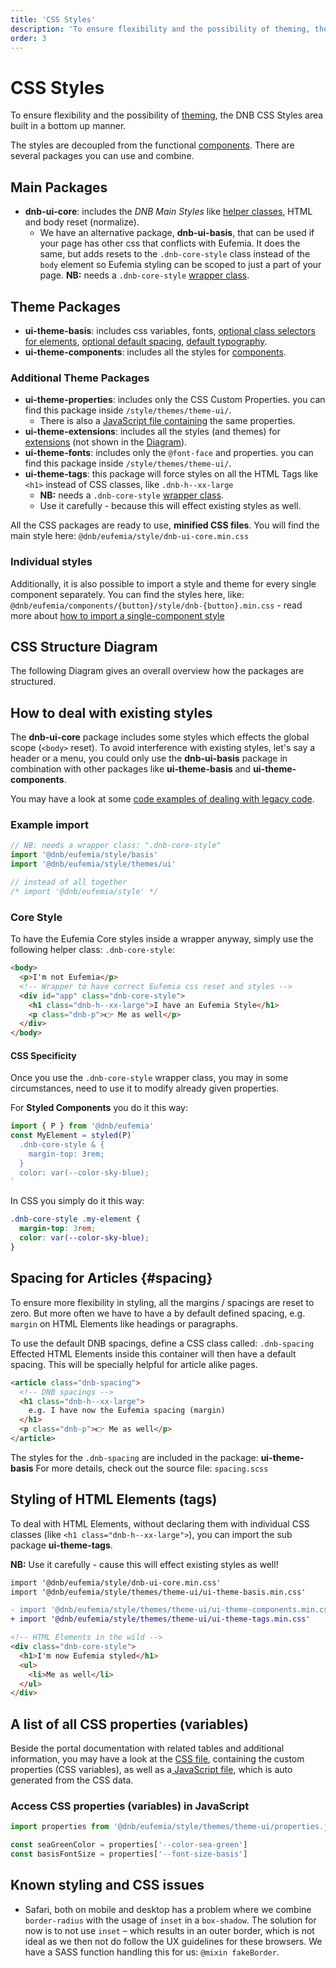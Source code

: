 ```yaml
---
title: 'CSS Styles'
description: 'To ensure flexibility and the possibility of theming, the DNB CSS Styles area built as flexible packages you can import and combine.'
order: 3
---
```



# CSS Styles

To ensure flexibility and the possibility of [theming](/uilib/usage/customisation/theming), the DNB CSS Styles area built in a bottom up manner.

The styles are decoupled from the functional [components](/uilib/components).
There are several packages you can use and combine.

## Main Packages

- **dnb-ui-core**: includes the _DNB Main Styles_ like [helper classes](/uilib/helpers), HTML and body reset (normalize).
  - We have an alternative package, **dnb-ui-basis**, that can be used if your page has other css that conflicts with Eufemia. It does the same,
    but adds resets to the `.dnb-core-style` class instead of the `body` element so Eufemia styling can be scoped to just a part of your page.
    **NB:** needs a `.dnb-core-style` [wrapper class](/uilib/usage/customisation/styling#core-style).

## Theme Packages

- **ui-theme-basis**: includes css variables, fonts, [optional class selectors for elements](/uilib/elements), [optional default spacing](#spacing), [default typography](/uilib/typography).
- **ui-theme-components**: includes all the styles for [components](/uilib/components).

### Additional Theme Packages

- **ui-theme-properties**: includes only the CSS Custom Properties. you can find this package inside `/style/themes/theme-ui/`.
  - There is also a [JavaScript file containing](/uilib/usage/customisation/styling#a-list-of-all-css-properties-variables) the same properties.
- **ui-theme-extensions**: includes all the styles (and themes) for [extensions](/uilib/extensions) (not shown in the [Diagram](#css-structure-diagram)).
- **ui-theme-fonts**: includes only the `@font-face` and properties. you can find this package inside `/style/themes/theme-ui/`.
- **ui-theme-tags**: this package will force styles on all the HTML Tags like `<h1>` instead of CSS classes, like `.dnb-h--xx-large`
  - **NB:** needs a `.dnb-core-style` [wrapper class](/uilib/usage/customisation/styling#core-style).
  - Use it carefully - because this will effect existing styles as well.

All the CSS packages are ready to use, **minified CSS files**. You will find the main style here: `@dnb/eufemia/style/dnb-ui-core.min.css`

### Individual styles

Additionally, it is also possible to import a style and theme for every single component separately. You can find the styles here, like: `@dnb/eufemia/components/{button}/style/dnb-{button}.min.css` - read more about [how to import a single-component style](/uilib/usage/customisation/styling/consume-styles#single-component-only)

## CSS Structure Diagram

The following Diagram gives an overall overview how the packages are structured.

<CSSDiagram />

## How to deal with existing styles

The **dnb-ui-core** package includes some styles which effects the global scope (`<body>` reset). To avoid interference with existing styles, let's say a header or a menu, you could only use the **dnb-ui-basis** package in combination with other packages like **ui-theme-basis** and **ui-theme-components**.

You may have a look at some [code examples of dealing with legacy code](/uilib/usage/customisation/styling/legacy-styling).

### Example import

```js
// NB: needs a wrapper class: ".dnb-core-style"
import '@dnb/eufemia/style/basis'
import '@dnb/eufemia/style/themes/ui'

// instead of all together
/* import '@dnb/eufemia/style' */
```

### Core Style

To have the Eufemia Core styles inside a wrapper anyway, simply use the following helper class: `.dnb-core-style`:

```html
<body>
  <p>I'm not Eufemia</p>
  <!-- Wrapper to have correct Eufemia css reset and styles -->
  <div id="app" class="dnb-core-style">
    <h1 class="dnb-h--xx-large">I have an Eufemia Style</h1>
    <p class="dnb-p">👉 Me as well</p>
  </div>
</body>
```

#### CSS Specificity

Once you use the `.dnb-core-style` wrapper class, you may in some circumstances, need to use it to modify already given properties.

For **Styled Components** you do it this way:

```jsx
import { P } from '@dnb/eufemia'
const MyElement = styled(P)`
  .dnb-core-style & {
    margin-top: 3rem;
  }
  color: var(--color-sky-blue);
`
```

In CSS you simply do it this way:

```css
.dnb-core-style .my-element {
  margin-top: 3rem;
  color: var(--color-sky-blue);
}
```

## Spacing for Articles \{#spacing\}

To ensure more flexibility in styling, all the margins / spacings are reset to zero. But more often we have to have a by default defined spacing, e.g. `margin` on HTML Elements like headings or paragraphs.

To use the default DNB spacings, define a CSS class called: `.dnb-spacing`
Effected HTML Elements inside this container will then have a default spacing. This will be specially helpful for article alike pages.

```html
<article class="dnb-spacing">
  <!-- DNB spacings -->
  <h1 class="dnb-h--xx-large">
    e.g. I have now the Eufemia spacing (margin)
  </h1>
  <p class="dnb-p">👉 Me as well</p>
</article>
```

The styles for the `.dnb-spacing` are included in the package: **ui-theme-basis**
For more details, check out the source file: `spacing.scss`

## Styling of HTML Elements (tags)

To deal with HTML Elements, without declaring them with individual CSS classes (like `<h1 class="dnb-h--xx-large">`), you can import the sub package **ui-theme-tags**.

**NB:** Use it carefully - cause this will effect existing styles as well!

```diff
import '@dnb/eufemia/style/dnb-ui-core.min.css'
import '@dnb/eufemia/style/themes/theme-ui/ui-theme-basis.min.css'

- import '@dnb/eufemia/style/themes/theme-ui/ui-theme-components.min.css'
+ import '@dnb/eufemia/style/themes/theme-ui/ui-theme-tags.min.css'
```

```html
<!-- HTML Elements in the wild -->
<div class="dnb-core-style">
  <h1>I'm now Eufemia styled</h1>
  <ul>
    <li>Me as well</li>
  </ul>
</div>
```

## A list of all CSS properties (variables)

Beside the portal documentation with related tables and additional information, you may have a look at the [CSS file](https://unpkg.com/browse/@dnb/eufemia@latest/style/themes/theme-ui/ui-theme-properties.css), containing the custom properties (CSS variables), as well as a[ JavaScript file](https://unpkg.com/browse/@dnb/eufemia@latest/style/themes/theme-ui/properties.js), which is auto generated from the CSS data.

### Access CSS properties (variables) in JavaScript

```js
import properties from '@dnb/eufemia/style/themes/theme-ui/properties.js'

const seaGreenColor = properties['--color-sea-green']
const basisFontSize = properties['--font-size-basis']
```

## Known styling and CSS issues

- Safari, both on mobile and desktop has a problem where we combine `border-radius` with the usage of `inset` in a `box-shadow`. The solution for now is to not use `inset` – which results in an outer border, which is not ideal as we then not do follow the UX guidelines for these browsers. We have a SASS function handling this for us: `@mixin fakeBorder`.
